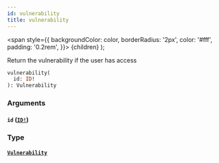 ```yaml
---
id: vulnerability
title: vulnerability
---
```


<span
style={{
      backgroundColor: color,
      borderRadius: '2px',
      color: '#fff',
      padding: '0.2rem',
    }}>
{children}
</span>
);

Return the vulnerability if the user has access

```graphql
vulnerability(
  id: ID!
): Vulnerability

```

### Arguments

#### `id` ([`ID!`](/api/scalars/id))

### Type

#### [`Vulnerability`](/api/objects/vulnerability)
